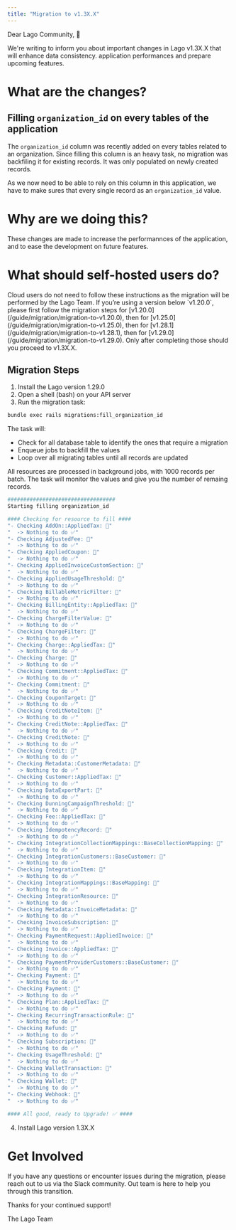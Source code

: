 ```yaml
---
title: "Migration to v1.3X.X"
---
```


Dear Lago Community, 👋

We're writing to inform you about important changes in Lago v1.3X.X that will enhance data consistency. application performances and prepare upcoming features.

# What are the changes?

## Filling `organization_id` on every tables of the application

The `organization_id` column was recently added on every tables related to an organization.
Since filling this column is an heavy task, no migration was backfiling it for existing records. It was only populated on newly created records.

As we now need to be able to rely on this column in this application, we have to make sures that every single record as an `organization_id` value.

# Why are we doing this?

These changes are made to increase the performannces of the application, and to ease the development on future features.

# What should self-hosted users do?

<Note>
Cloud users do not need to follow these instructions as the migration will be performed by the Lago Team.
</Note>

<Warning>
If you’re using a version below `v1.20.0`, please first follow the migration steps for [v1.20.0](/guide/migration/migration-to-v1.20.0), then for [v1.25.0](/guide/migration/migration-to-v1.25.0), then for [v1.28.1](/guide/migration/migration-to-v1.28.1), then for [v1.29.0](/guide/migration/migration-to-v1.29.0).
Only after completing those should you proceed to v1.3X.X.
</Warning>

## Migration Steps

1. Install the Lago version 1.29.0
2. Open a shell (bash) on your API server
3. Run the migration task:

```bash
bundle exec rails migrations:fill_organization_id
```

  The task will:
  - Check for all database table to identify the ones that require a migration
  - Enqueue jobs to backfill the values
  - Loop over all migrating tables until all records are updated

  <Note>
  All resources are processed in background jobs, with 1000 records per batch.
  The task will monitor the values and give you the number of remaing records.
  </Note>

  ```bash
  ##################################
  Starting filling organization_id

  #### Checking for resource to fill ####
  "- Checking AddOn::AppliedTax: 🔎"
  "  -> Nothing to do ✅"
  "- Checking AdjustedFee: 🔎"
  "  -> Nothing to do ✅"
  "- Checking AppliedCoupon: 🔎"
  "  -> Nothing to do ✅"
  "- Checking AppliedInvoiceCustomSection: 🔎"
  "  -> Nothing to do ✅"
  "- Checking AppliedUsageThreshold: 🔎"
  "  -> Nothing to do ✅"
  "- Checking BillableMetricFilter: 🔎"
  "  -> Nothing to do ✅"
  "- Checking BillingEntity::AppliedTax: 🔎"
  "  -> Nothing to do ✅"
  "- Checking ChargeFilterValue: 🔎"
  "  -> Nothing to do ✅"
  "- Checking ChargeFilter: 🔎"
  "  -> Nothing to do ✅"
  "- Checking Charge::AppliedTax: 🔎"
  "  -> Nothing to do ✅"
  "- Checking Charge: 🔎"
  "  -> Nothing to do ✅"
  "- Checking Commitment::AppliedTax: 🔎"
  "  -> Nothing to do ✅"
  "- Checking Commitment: 🔎"
  "  -> Nothing to do ✅"
  "- Checking CouponTarget: 🔎"
  "  -> Nothing to do ✅"
  "- Checking CreditNoteItem: 🔎"
  "  -> Nothing to do ✅"
  "- Checking CreditNote::AppliedTax: 🔎"
  "  -> Nothing to do ✅"
  "- Checking CreditNote: 🔎"
  "  -> Nothing to do ✅"
  "- Checking Credit: 🔎"
  "  -> Nothing to do ✅"
  "- Checking Metadata::CustomerMetadata: 🔎"
  "  -> Nothing to do ✅"
  "- Checking Customer::AppliedTax: 🔎"
  "  -> Nothing to do ✅"
  "- Checking DataExportPart: 🔎"
  "  -> Nothing to do ✅"
  "- Checking DunningCampaignThreshold: 🔎"
  "  -> Nothing to do ✅"
  "- Checking Fee::AppliedTax: 🔎"
  "  -> Nothing to do ✅"
  "- Checking IdempotencyRecord: 🔎"
  "  -> Nothing to do ✅"
  "- Checking IntegrationCollectionMappings::BaseCollectionMapping: 🔎"
  "  -> Nothing to do ✅"
  "- Checking IntegrationCustomers::BaseCustomer: 🔎"
  "  -> Nothing to do ✅"
  "- Checking IntegrationItem: 🔎"
  "  -> Nothing to do ✅"
  "- Checking IntegrationMappings::BaseMapping: 🔎"
  "  -> Nothing to do ✅"
  "- Checking IntegrationResource: 🔎"
  "  -> Nothing to do ✅"
  "- Checking Metadata::InvoiceMetadata: 🔎"
  "  -> Nothing to do ✅"
  "- Checking InvoiceSubscription: 🔎"
  "  -> Nothing to do ✅"
  "- Checking PaymentRequest::AppliedInvoice: 🔎"
  "  -> Nothing to do ✅"
  "- Checking Invoice::AppliedTax: 🔎"
  "  -> Nothing to do ✅"
  "- Checking PaymentProviderCustomers::BaseCustomer: 🔎"
  "  -> Nothing to do ✅"
  "- Checking Payment: 🔎"
  "  -> Nothing to do ✅"
  "- Checking Payment: 🔎"
  "  -> Nothing to do ✅"
  "- Checking Plan::AppliedTax: 🔎"
  "  -> Nothing to do ✅"
  "- Checking RecurringTransactionRule: 🔎"
  "  -> Nothing to do ✅"
  "- Checking Refund: 🔎"
  "  -> Nothing to do ✅"
  "- Checking Subscription: 🔎"
  "  -> Nothing to do ✅"
  "- Checking UsageThreshold: 🔎"
  "  -> Nothing to do ✅"
  "- Checking WalletTransaction: 🔎"
  "  -> Nothing to do ✅"
  "- Checking Wallet: 🔎"
  "  -> Nothing to do ✅"
  "- Checking Webhook: 🔎"
  "  -> Nothing to do ✅"

  #### All good, ready to Upgrade! ✅ ####
  ```

4. Install Lago version 1.3X.X

# Get Involved

If you have any questions or encounter issues during the migration, please reach out to us via the Slack community. Out team is here to help you through this transition.

Thanks for your continued support!

The Lago Team
